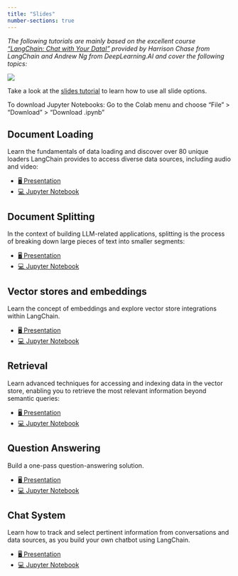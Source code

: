 ```yaml
---
title: "Slides"
number-sections: true
---
```


*The following tutorials are mainly based on the excellent course ["LangChain: Chat with Your DataI"](https://www.deeplearning.ai/short-courses/langchain-chat-with-your-data/) provided by Harrison Chase from LangChain and Andrew Ng from DeepLearning.AI and cover the following topics:*


![](/images/rag.png)

::: {.callout-note appearance="simple"}
Take a look at the [slides tutorial](https://kirenz.github.io/lab-toolkit/slides/slides.html#/title-slide) to learn how to use all slide options. 

To download Jupyter Notebooks: Go to the Colab menu and choose "File" > "Download" > "Download .ipynb"
:::


## Document Loading

Learn the fundamentals of data loading and discover over 80 unique loaders LangChain provides to access diverse data sources, including audio and video:

::: {.callout-tip appearance="simple" icon=false}
- [🖥️ Presentation](/slides/01_document_loading.qmd)
- [💻 Jupyter Notebook](https://colab.research.google.com/github/kirenz/lab-langchain-rag/blob/main/code/01_document_loading.ipynb)
:::


## Document Splitting

In the context of building LLM-related applications, splitting is the process of breaking down large pieces of text into smaller segments:

::: {.callout-tip appearance="simple" icon=false}
- [🖥️ Presentation](/slides/02_document_splitting.qmd)
- [💻 Jupyter Notebook](https://colab.research.google.com/github/kirenz/lab-langchain-rag/blob/main/code/02_document_splitting.ipynb)
:::

## Vector stores and embeddings

Learn the concept of embeddings and explore vector store integrations within LangChain.

::: {.callout-tip appearance="simple" icon=false}
- [🖥️ Presentation](/slides/03_vectorstores_and_embeddings.qmd)
- [💻 Jupyter Notebook](https://colab.research.google.com/github/kirenz/lab-langchain-rag/blob/main/code/03_vectorstores_and_embeddings.ipynb)
:::

## Retrieval

Learn advanced techniques for accessing and indexing data in the vector store, enabling you to retrieve the most relevant information beyond semantic queries:

::: {.callout-tip appearance="simple" icon=false}
- [🖥️ Presentation](/slides/04_retrieval.qmd)
- [💻 Jupyter Notebook](https://colab.research.google.com/github/kirenz/lab-langchain-rag/blob/main/code/04_retrieval.ipynb)
:::


## Question Answering

Build a one-pass question-answering solution.

::: {.callout-tip appearance="simple" icon=false}
- [🖥️ Presentation](/slides/05_question_answering.qmd)
- [💻 Jupyter Notebook](https://colab.research.google.com/github/kirenz/lab-langchain-rag/blob/main/code/05_question_answering.ipynb)
:::

## Chat System

Learn how to track and select pertinent information from conversations and data sources, as you build your own chatbot using LangChain.

::: {.callout-tip appearance="simple" icon=false}
- [🖥️ Presentation](/slides/06_chat.qmd)
- [💻 Jupyter Notebook](https://colab.research.google.com/github/kirenz/lab-langchain-rag/blob/main/code/06_chat.ipynb)
:::